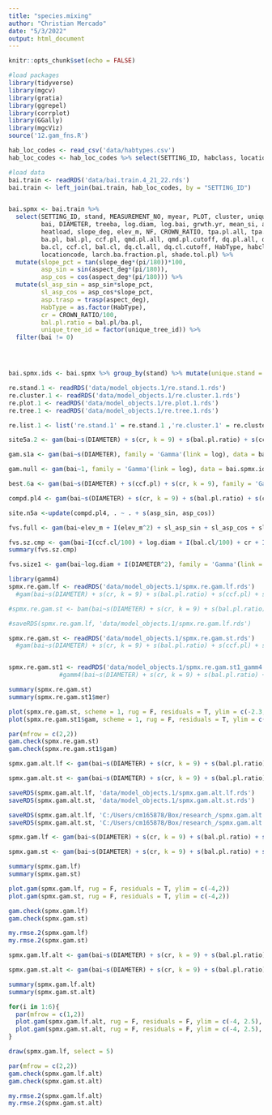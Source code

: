 ```yaml
---
title: "species.mixing"
author: "Christian Mercado"
date: "5/3/2022"
output: html_document
---
```


```r
knitr::opts_chunk$set(echo = FALSE)

#load packages
library(tidyverse)
library(mgcv)
library(gratia)
library(ggrepel)
library(corrplot)
library(GGally)
library(mgcViz)
source('12.gam_fns.R')

hab_loc_codes <- read_csv('data/habtypes.csv')
hab_loc_codes <- hab_loc_codes %>% select(SETTING_ID, habclass, locationcode)

#load data
bai.train <- readRDS('data/bai.train.4_21_22.rds')
bai.train <- left_join(bai.train, hab_loc_codes, by = "SETTING_ID")


bai.spmx <- bai.train %>% 
  select(SETTING_ID, stand, MEASUREMENT_NO, myear, PLOT, cluster, unique_tree_id, 
         bai, DIAMETER, treeba, log.diam, log.bai, grwth.yr, mean_si, aspect_deg, 
         heatload, slope_deg, elev_m, NF, CROWN_RATIO, tpa.pl.all, tpa.pl.cutoff,
         ba.pl, bal.pl, ccf.pl, qmd.pl.all, qmd.pl.cutoff, dq.pl.all, dq.pl.cutoff, tpa.cl.all, tpa.pl.cutoff,
         ba.cl, ccf.cl, bal.cl, dq.cl.all, dq.cl.cutoff, HabType, habclass,
         locationcode, larch.ba.fraction.pl, shade.tol.pl) %>% 
  mutate(slope_pct = tan(slope_deg*(pi/180))*100, 
         asp_sin = sin(aspect_deg*(pi/180)),
         asp_cos = cos(aspect_deg*(pi/180))) %>%
  mutate(sl_asp_sin = asp_sin*slope_pct, 
         sl_asp_cos = asp_cos*slope_pct, 
         asp.trasp = trasp(aspect_deg), 
         HabType = as.factor(HabType),
         cr = CROWN_RATIO/100,
         bal.pl.ratio = bal.pl/ba.pl,
         unique_tree_id = factor(unique_tree_id)) %>% 
  filter(bai != 0)




bai.spmx.ids <- bai.spmx %>% group_by(stand) %>% mutate(unique.stand = group_indices()) %>% ungroup() %>% mutate(unique.cluster = (1000*unique.stand)+cluster, unique.plot = (1000*unique.stand)+PLOT) %>% mutate(unique.cluster.meas = as.factor(unique.cluster + MEASUREMENT_NO), unique.plot.meas = as.factor(unique.plot + MEASUREMENT_NO), unique.cluster.f = as.factor(unique.cluster), unique.plot.f = as.factor(unique.plot), unique.tree.f = as.factor(unique_tree_id)) %>% filter(unique_tree_id != 15431)


```

```r
re.stand.1 <- readRDS('data/model_objects.1/re.stand.1.rds')
re.cluster.1 <- readRDS('data/model_objects.1/re.cluster.1.rds')
re.plot.1 <- readRDS('data/model_objects.1/re.plot.1.rds')
re.tree.1 <- readRDS('data/model_objects.1/re.tree.1.rds')

re.list.1 <- list('re.stand.1' = re.stand.1 ,'re.cluster.1' = re.cluster.1, 're.plot.1' = re.plot.1, 're.tree.1' = re.tree.1)

site5a.2 <- gam(bai~s(DIAMETER) + s(cr, k = 9) + s(bal.pl.ratio) + s(ccf.pl) + s(asp_sin, asp_cos) + s(slope_pct), family = 'Gamma'(link = log), data = bai.spmx.ids, method = 'ML')

gam.s1a <- gam(bai~s(DIAMETER), family = 'Gamma'(link = log), data = bai.spmx.ids, method = 'ML') 

gam.null <- gam(bai~1, family = 'Gamma'(link = log), data = bai.spmx.ids, method = 'ML')

best.6a <- gam(bai~s(DIAMETER) + s(ccf.pl) + s(cr, k = 9), family = 'Gamma'(link = log), data = bai.spmx.ids, method = 'ML')

compd.pl4 <- gam(bai~s(DIAMETER) + s(cr, k = 9) + s(bal.pl.ratio) + s(ccf.pl), family = 'Gamma'(link = log), data = bai.spmx.ids, method = 'ML')

site.n5a <-update(compd.pl4, . ~ . + s(asp_sin, asp_cos))

fvs.full <- gam(bai~elev_m + I(elev_m^2) + sl_asp_sin + sl_asp_cos + slope_pct + I(slope_pct^2) + I(ccf.cl/100) + log.diam + I(bal.cl/100) + cr + I(cr^2) + I(DIAMETER^2) + I(bal.cl/(100*log(DIAMETER+1))) + factor(habclass), data = bai.spmx.ids, family = 'Gamma'(link = log), method = 'ML')

fvs.sz.cmp <- gam(bai~I(ccf.cl/100) + log.diam + I(bal.cl/100) + cr + I(cr^2) + I(DIAMETER^2) + I(bal.cl/(100*log(DIAMETER+1))) + factor(habclass), data = bai.spmx.ids, family = 'Gamma'(link = log), method = 'ML')
summary(fvs.sz.cmp)

fvs.size1 <- gam(bai~log.diam + I(DIAMETER^2), family = 'Gamma'(link = log), data = bai.spmx.ids, method = 'ML')


```

```r
library(gamm4)
spmx.re.gam.lf <- readRDS('data/model_objects.1/spmx.re.gam.lf.rds')
  #gam(bai~s(DIAMETER) + s(cr, k = 9) + s(bal.pl.ratio) + s(ccf.pl) + s(asp_sin, asp_cos) + s(slope_pct) + s(unique.tree.f, bs = 're') + s(larch.ba.fraction.pl), family = 'Gamma'(link = log), data = bai.spmx.ids, method = 'ML', control = list(nthreads = 5))

#spmx.re.gam.st <- bam(bai~s(DIAMETER) + s(cr, k = 9) + s(bal.pl.ratio) + s(ccf.pl) + s(asp_sin, asp_cos) + s(slope_pct) + s(unique.tree.f, bs = 're') + s(shade.tol.pl), family = 'Gamma'(link = log), data = bai.spmx.ids, method = 'ML', control = list(nthreads = 5))

#saveRDS(spmx.re.gam.lf, 'data/model_objects.1/spmx.re.gam.lf.rds')

spmx.re.gam.st <- readRDS('data/model_objects.1/spmx.re.gam.st.rds')
  #gam(bai~s(DIAMETER) + s(cr, k = 9) + s(bal.pl.ratio) + s(ccf.pl) + s(asp_sin, asp_cos) + s(slope_pct) + s(unique.tree.f, bs = 're') + s(shade.tol.pl), family = 'Gamma'(link = log), data = bai.spmx.ids, method = 'ML', control = list(nthreads = 4))


spmx.re.gam.st1 <- readRDS('data/model_objects.1/spmx.re.gam.st1_gamm4.rds')
              #gamm4(bai~s(DIAMETER) + s(cr, k = 9) + s(bal.pl.ratio) + s(ccf.pl) + s(asp_sin, asp_cos) + s(slope_pct) +  + s(shade.tol.pl), family = 'Gamma'(link = log), data = bai.spmx.ids, REML = F, random = ~(1|unique.tree.f)))

summary(spmx.re.gam.st)
summary(spmx.re.gam.st1$mer)

plot(spmx.re.gam.st, scheme = 1, rug = F, residuals = T, ylim = c(-2.3, 2.5))
plot(spmx.re.gam.st1$gam, scheme = 1, rug = F, residuals = T, ylim = c(-2.3, 2.5))

par(mfrow = c(2,2))
gam.check(spmx.re.gam.st)
gam.check(spmx.re.gam.st1$gam)
```

```r


spmx.gam.alt.lf <- gam(bai~s(DIAMETER) + s(cr, k = 9) + s(bal.pl.ratio) + s(ba.pl) + s(asp_sin, asp_cos) + s(unique.tree.f, bs = 're') + s(larch.ba.fraction.pl), family = 'Gamma'(link = log), data = bai.spmx.ids, method = 'ML', control = list(nthreads = 3))

spmx.gam.alt.st <- gam(bai~s(DIAMETER) + s(cr, k = 9) + s(bal.pl.ratio) + s(ba.pl) + s(asp_sin, asp_cos) + s(unique.tree.f, bs = 're') + s(shade.tol.pl), family = 'Gamma'(link = log), data = bai.spmx.ids, method = 'ML', control = list(nthreads = 3))

saveRDS(spmx.gam.alt.lf, 'data/model_objects.1/spmx.gam.alt.lf.rds')
saveRDS(spmx.gam.alt.st, 'data/model_objects.1/spmx.gam.alt.st.rds')

saveRDS(spmx.gam.alt.lf, 'C:/Users/cm165878/Box/research_/spmx.gam.alt.lf.rds')
saveRDS(spmx.gam.alt.st, 'C:/Users/cm165878/Box/research_/spmx.gam.alt.st.rds')

```


```r


spmx.gam.lf <- gam(bai~s(DIAMETER) + s(cr, k = 9) + s(bal.pl.ratio) + s(ccf.pl) + s(asp_sin, asp_cos) + s(slope_pct) + s(larch.ba.fraction.pl), family = 'Gamma'(link = log), data = bai.spmx.ids, method = 'ML', control = list(nthreads = 3))

spmx.gam.st <- gam(bai~s(DIAMETER) + s(cr, k = 9) + s(bal.pl.ratio) + s(ccf.pl) + s(asp_sin, asp_cos) + s(slope_pct) + s(shade.tol.pl), family = 'Gamma'(link = log), data = bai.spmx.ids, method = 'ML', control = list(nthreads = 3))

summary(spmx.gam.lf)
summary(spmx.gam.st)

plot.gam(spmx.gam.lf, rug = F, residuals = T, ylim = c(-4,2))
plot.gam(spmx.gam.st, rug = F, residuals = T, ylim = c(-4,2))

gam.check(spmx.gam.lf)
gam.check(spmx.gam.st)

my.rmse.2(spmx.gam.lf)
my.rmse.2(spmx.gam.st)
```

```r

spmx.gam.lf.alt <- gam(bai~s(DIAMETER) + s(cr, k = 9) + s(bal.pl.ratio) + s(ba.pl) + s(asp_sin, asp_cos) + s(larch.ba.fraction.pl), family = 'Gamma'(link = log), data = bai.spmx.ids, method = 'ML', control = list(nthreads = 3))

spmx.gam.st.alt <- gam(bai~s(DIAMETER) + s(cr, k = 9) + s(bal.pl.ratio) + s(ba.pl) + s(asp_sin, asp_cos) + s(shade.tol.pl), family = 'Gamma'(link = log), data = bai.spmx.ids, method = 'ML', control = list(nthreads = 3))

summary(spmx.gam.lf.alt)
summary(spmx.gam.st.alt)

for(i in 1:6){
  par(mfrow = c(1,2))
  plot.gam(spmx.gam.lf.alt, rug = F, residuals = F, ylim = c(-4, 2.5), scheme = 1, select = i, main = 'larch fraction')
  plot.gam(spmx.gam.st.alt, rug = F, residuals = F, ylim = c(-4, 2.5), scheme = 1, select = i, main = 'shade tol.')
}

draw(spmx.gam.lf, select = 5)

par(mfrow = c(2,2))
gam.check(spmx.gam.lf.alt)
gam.check(spmx.gam.st.alt)

my.rmse.2(spmx.gam.lf.alt)
my.rmse.2(spmx.gam.st.alt)



```





